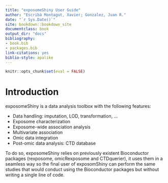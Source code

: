 ```yaml
--- 
title: "exposomeShiny User Guide"
author: "Escribà Montagut, Xavier; Gonzalez, Juan R."
date: "`r Sys.Date()`"
site: bookdown::bookdown_site
documentclass: book
output_dir: "docs"
bibliography:
- book.bib
- packages.bib
link-citations: yes
biblio-style: apalike
---
```


```r
knitr::opts_chunk$set(eval = FALSE)
```

# Introduction

exposomeShiny is a data analysis toolbox with the following features:

+ Data handling: imputation, LOD, transformation, ...
+ Exposome characterization
+ Exposome-wide association analysis
+ Multivariate association
+ Omic data integration
+ Post-omic data analysis: CTD database

To do so, exposomeShiny relies on previously existent Bioconductor packages (rexposome, omicRexposome and CTDquerier), it uses them in a seamless way so the final user of exposomShiny can perform the same studies that would conduct using the Bioconductor packages but without writing a single line of code.
